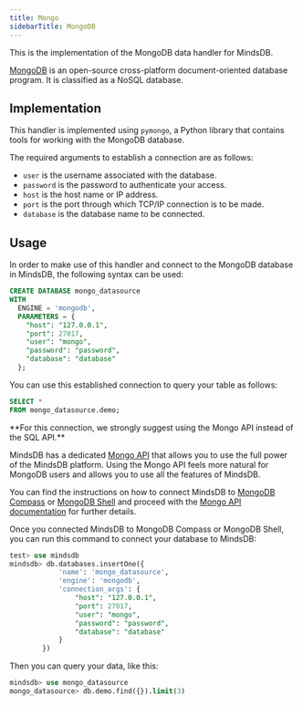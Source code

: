 ```yaml
---
title: Mongo
sidebarTitle: MongoDB
---
```


This is the implementation of the MongoDB data handler for MindsDB.

[MongoDB](https://www.mongodb.com/) is an open-source cross-platform document-oriented database program. It is classified as a NoSQL database.

## Implementation

This handler is implemented using `pymongo`, a Python library that contains tools for working with the MongoDB database.

The required arguments to establish a connection are as follows:

* `user` is the username associated with the database.
* `password` is the password to authenticate your access.
* `host` is the host name or IP address.
* `port` is the port through which TCP/IP connection is to be made.
* `database` is the database name to be connected.

## Usage

In order to make use of this handler and connect to the MongoDB database in MindsDB, the following syntax can be used:

```sql
CREATE DATABASE mongo_datasource
WITH
  ENGINE = 'mongodb',
  PARAMETERS = {
    "host": "127.0.0.1",
    "port": 27017,
    "user": "mongo",
    "password": "password",
    "database": "database"
  };
```

You can use this established connection to query your table as follows:

```sql
SELECT *
FROM mongo_datasource.demo;
```

<Warning>
**For this connection, we strongly suggest using the Mongo API instead of the SQL API.**

MindsDB has a dedicated [Mongo API](/mongo/collection-structure/) that allows you to use the full power of the MindsDB platform.
Using the Mongo API feels more natural for MongoDB users and allows you to use all the features of MindsDB.

You can find the instructions on how to connect MindsDB to [MongoDB Compass](/connect/mongo-compass) or [MongoDB Shell](/connect/mongo-shell) and proceed with the [Mongo API documentation](/mongo/collection-structure/) for further details.
</Warning>

<Tip>
Once you connected MindsDB to MongoDB Compass or MongoDB Shell, you can run this command to connect your database to MindsDB:

```sql
test> use mindsdb
mindsdb> db.databases.insertOne({
            'name': 'mongo_datasource',
            'engine': 'mongodb',
            'connection_args': {
                "host": "127.0.0.1",
                "port": 27017,
                "user": "mongo",
                "password": "password",
                "database": "database"
            }
        })
```

Then you can query your data, like this:

```sql
mindsdb> use mongo_datasource
mongo_datasource> db.demo.find({}).limit(3)
```
</Tip>
